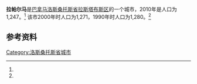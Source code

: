 {{Infobox settlement
|name                   = 拉帕尔马
|native_name            = 
|settlement_type        = [[市_(巴拿马)|市]]
|image_skyline          = 
|image_caption          = 
|image_alt              = 
|pushpin_map            =
|coordinates_display    = inline,title
|coordinates_region     = PA
|subdivision_type       = 国家
|subdivision_name       = {{flag|Panama}}
|subdivision_type1      = [[巴拿马行政区划|省份]]
|subdivision_name1      = [[洛斯桑托斯省|洛斯桑托斯省]]
|subdivision_type2      = [[区_(巴拿马)|区]]
|subdivision_name2      = [[拉斯塔布斯区|拉斯塔布斯区]]
|leader_title           = 
|leader_name            = 
|established_title      = 设立时间
|established_date       = 
|area_land_km2          = 10.5
|area_footnotes         = <ref name=inec>[http://www.contraloria.gob.pa/inec/archivos/P3601Cuadro11.xls {{Wayback|url=http://www.contraloria.gob.pa/inec/archivos/P3601Cuadro11.xls |date=20160304030354 }} "Cuadro 11 (Superficie, población y densidad de población en la República...)" [Table 11 (Area, population, and population density in the Republic...)<nowiki>]</nowiki>] (.xls). In {{cite web|title=Resultados Finales Básicos|trans-title=Basic Final Results|url=https://www.contraloria.gob.pa/inec/publicaciones/Publicaciones.aspx?ID_SUBCATEGORIA=59&ID_PUBLICACION=360&ID_IDIOMA=1&ID_CATEGORIA=13|publisher=[[巴拿马国家统计及普查局|巴拿马国家统计及普查局]]|accessdate=May 26, 2015|language=es|archive-date=2015-07-10|archive-url=https://web.archive.org/web/20150710070123/http://www.contraloria.gob.pa/inec/Publicaciones/Publicaciones.aspx?ID_SUBCATEGORIA=59&ID_PUBLICACION=360&ID_IDIOMA=1&ID_CATEGORIA=13|dead-url=no}}</ref>
|population_as_of       = 2010
|population_total       = 1247
|population_footnotes   = <ref name=inec/>
|population_density_km2 = 118.6
|population_note        = 人口密度数据由计算得出
|timezone1              = [[北美东部时区|东部时区]]
|utc_offset1            = −5
|latd                   = 
|latm                   = 
|lats                   = 
|latNS                  = 
|longd                  = 
|longm                  = 
|longs                  = 
|longEW                 = }}

'''拉帕尔马'''是[[巴拿马|巴拿马]][[洛斯桑托斯省|洛斯桑托斯省]][[拉斯塔布斯区|拉斯塔布斯区]]的一个城市，2010年是人口为1,247。<ref name=inec/> 该市2000年时人口为1,271，1990年时人口为1,280。<ref name=inec/>

==参考资料==
{{reflist}}

{{Panama-geo-stub}}
{{Los Santos Province}}

{{coord|7.5333|N|80.3333|W|source:wikidata|display=title}}

[[Category:洛斯桑托斯省城市|Category:洛斯桑托斯省城市]]